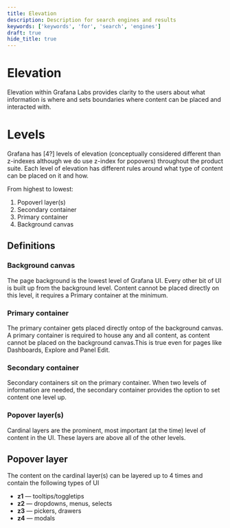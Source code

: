 ```yaml
---
title: Elevation
description: Description for search engines and results
keywords: ['keywords', 'for', 'search', 'engines']
draft: true
hide_title: true
---
```



# Elevation <Badge text='draft' color='orange'></Badge>

Elevation within Grafana Labs provides clarity to the users about what information is where and sets boundaries where content can be placed and interacted with.


# Levels

Grafana has [4?] levels of elevation (conceptually considered different than z-indexes although we do use z-index for popovers) throughout the product suite. Each level of elevation has different rules around what type of content can be placed on it and how.

From highest to lowest:



1. Popoverl layer(s)
2. Secondary container
3. Primary container
4. Background canvas


## Definitions

### **Background canvas**
The page background is the lowest level of Grafana UI. Every other bit of UI is built up from the background level. Content cannot be placed directly on this level, it requires a Primary container at the minimum.

### **Primary container**
The primary container gets placed directly ontop of the background canvas. A primary container is required to house any and all content, as content cannot be placed on the background canvas.This is true even for pages like Dashboards, Explore and Panel Edit.

### **Secondary container**
Secondary containers sit on the primary container. When two levels of information are needed, the secondary container provides the option to set content one level up.

### **Popover layer(s)**

Cardinal layers are the prominent, most important (at the time) level of content in the UI. These layers are above all of the other levels.


## Popover layer

The content on the cardinal layer(s) can be layered up to 4 times and contain the following types of UI



* **z1** — tooltips/toggletips
* **z2** — dropdowns, menus, selects
* **z3** — pickers, drawers
* **z4** — modals
